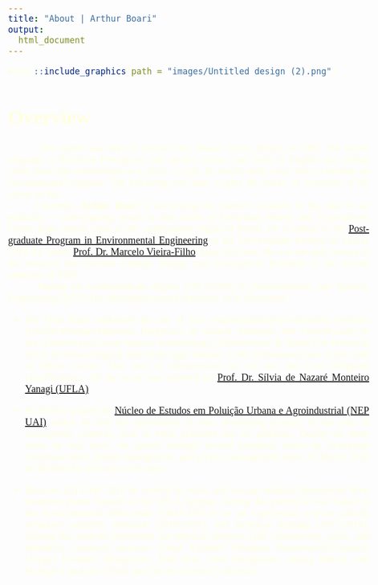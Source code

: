 ```yaml
---
title: "About | Arthur Boari"
output:
  html_document
---
```


```{=html}
<style>
  .title {
    visibility: hidden;
    position: relative;
}
body {
  color: lightyellow;
  font-family: Times;
  font-size: 20px;
  text-align: justify;
  text-justify: inter-word;
}
pre {
  background-color: lightgreen;
}
#TOC {
  color: #A8CF45;
  font-family: Times;
  font-size: 14px;
  border-color: black;
}
#header {
  color: #00943E;
}
</style>
```
```r
knitr::include_graphics(path = "images/Untitled design (2).png")
```


# Overview

|         The author was born in Lavras City, Minas Gerais, Brazil, in 1995. His native language is Brazilian Portuguese, but speaks, writes, and reads in English too. Arthur cared about the environment as a child - a topic he would study years later to become an environmental engineer. The following text aims to give the reader an overview of his career so far.

|       Currently, **Arthur Boari** is developing his master's research in the area of air pollution --- investigating trends in time series of Particulate Matter and Tropospheric Ozone from capital cities in the southeastern region of Brazil. He is linked to the [Post-graduate Program in Environmental Engineering](https://sites.google.com/ufla.br/ppgeamb/p%C3%A1gina-inicial?authuser=0) at the Universidade Federal de Lavras (UFLA), where [Prof. Dr. Marcelo Vieira-Filho](http://lattes.cnpq.br/5059318976988668) supervises him. He was the only entrant in the research line Climate Change, Energy and Atmospheric Pollution in the second semester of 2020.

|       During his Undergraduate degree (2014-2020) in Environmental and Sanitary Engineering (UFLA) he developed several activities, to be discussed:

* His Final Paper addressed the use of four evapotranspiration estimation methods (FAO56-Penman-Monteith, Hargreaves & Samani, Makkink, and Thornthwaite) in the climatological water balance methodology (Thornthwaite & Matter) for historical series of meteorological data from eight stations in the northeastern part of the state of Minas Gerais. This area is characterized by the Aw and Cwa (Köppen) classifications. All the work was oriented by [Prof. Dr. Sílvia de Nazaré Monteiro Yanagi (UFLA)](http://lattes.cnpq.br/3943657653311716).

* In 2019 he joined the [Núcleo de Estudos em Poluição Urbana e Agroindustrial (NEP UAI)](https://sites.google.com/ufla.br/nepuai) where he had the opportunity to start developing projects in the area of atmospheric sciences, such as noise pollution and air pollution. During the three years he was there, he passed through several positions where he developed communication, people management, and project management skills. In March 2022 he finished his activities with them.

* Between 2016 and 2019 he worked in water and sewage analysis laboratories from treatment plants located on the UFLA campus. During this period he was linked to the Environmental Directorate (DMA/UFLA) as an experiential activity (2016), voluntary scientific initiation (2016-2017), and technical learning (2017-2019). Among the analyses performed are physical analyses (pH, conductivity, color, and turbidity), chemical analyses (Total Kjeldahl Nitrogen, Biochemical/Chemical Oxygen Demand, Manganese, Total Iron, Total Phosphorus, among others), and biological analyses (Total and Thermotolerant Coliforms).
<br>
<br>

